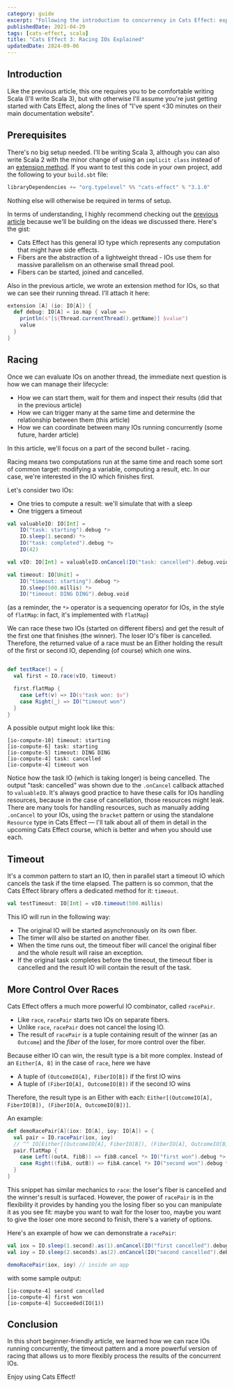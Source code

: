 ```yaml
---
category: guide
excerpt: "Following the introduction to concurrency in Cats Effect: explore advanced techniques for managing racing IOs and fibers"
publishedDate: 2021-04-29
tags: [cats-effect, scala]
title: "Cats Effect 3: Racing IOs Explained"
updatedDate: 2024-09-06
---
```


## Introduction

Like the previous article, this one requires you to be comfortable writing Scala (I'll write Scala 3), but with otherwise I'll assume you're just getting started with Cats Effect, along the lines of "I've spent \<30 minutes on their main documentation website".

## Prerequisites

There's no big setup needed. I'll be writing Scala 3, although you can also write Scala 2 with the minor change of using an `implicit class` instead of an [extension method](/articles/scala-3-extension-methods). If you want to test this code in your own project, add the following to your `build.sbt` file:

```scala
libraryDependencies += "org.typelevel" %% "cats-effect" % "3.1.0"
```

Nothing else will otherwise be required in terms of setup.

In terms of understanding, I highly recommend checking out the [previous article](/articles/cats-effect-3-introduction-to-fibers) because we'll be building on the ideas we discussed there. Here's the gist:

- Cats Effect has this general IO type which represents any computation that might have side effects.
- Fibers are the abstraction of a lightweight thread - IOs use them for massive parallelism on an otherwise small thread pool.
- Fibers can be started, joined and cancelled.

Also in the previous article, we wrote an extension method for IOs, so that we can see their running thread. I'll attach it here:

```scala
extension [A] (io: IO[A]) {
  def debug: IO[A] = io.map { value =>
    println(s"[${Thread.currentThread().getName}] $value")
    value
  }
}
```

## Racing

Once we can evaluate IOs on another thread, the immediate next question is how we can manage their lifecycle:

- How we can start them, wait for them and inspect their results (did that in the previous article)
- How we can trigger many at the same time and determine the relationship between them (this article)
- How we can coordinate between many IOs running concurrently (some future, harder article)

In this article, we'll focus on a part of the second bullet - racing.

Racing means two computations run at the same time and reach some sort of common target: modifying a variable, computing a result, etc. In our case, we're interested in the IO which finishes first.

Let's consider two IOs:

- One tries to compute a result: we'll simulate that with a sleep
- One triggers a timeout

```scala
val valuableIO: IO[Int] =
    IO("task: starting").debug *>
    IO.sleep(1.second) *>
    IO("task: completed").debug *>
    IO(42)

val vIO: IO[Int] = valuableIO.onCancel(IO("task: cancelled").debug.void)

val timeout: IO[Unit] =
    IO("timeout: starting").debug *>
    IO.sleep(500.millis) *>
    IO("timeout: DING DING").debug.void
```

(as a reminder, the `*>` operator is a sequencing operator for IOs, in the style of `flatMap`: in fact, it's implemented with `flatMap`)

We can race these two IOs (started on different fibers) and get the result of the first one that finishes (the winner). The loser IO's fiber is cancelled. Therefore, the returned value of a race must be an Either holding the result of the first or second IO, depending (of course) which one wins.

```scala

def testRace() = {
  val first = IO.race(vIO, timeout)

  first.flatMap {
    case Left(v) => IO(s"task won: $v")
    case Right(_) => IO("timeout won")
  }
}
```

A possible output might look like this:

```text
[io-compute-10] timeout: starting
[io-compute-6] task: starting
[io-compute-5] timeout: DING DING
[io-compute-4] task: cancelled
[io-compute-4] timeout won
```

Notice how the task IO (which is taking longer) is being cancelled. The output "task: cancelled" was shown due to the `.onCancel` callback attached to `valuableIO`. It's always good practice to have these calls for IOs handling resources, because in the case of cancellation, those resources might leak. There are many tools for handling resources, such as manually adding `.onCancel` to your IOs, using the `bracket` pattern or using the standalone `Resource` type in Cats Effect &mdash; I'll talk about all of them in detail in the upcoming Cats Effect course, which is better and when you should use each.

## Timeout

It's a common pattern to start an IO, then in parallel start a timeout IO which cancels the task if the time elapsed. The pattern is so common, that the Cats Effect library offers a dedicated method for it: `timeout`.

```scala
val testTimeout: IO[Int] = vIO.timeout(500.millis)
```

This IO will run in the following way:

- The original IO will be started asynchronously on its own fiber.
- The timer will also be started on another fiber.
- When the time runs out, the timeout fiber will cancel the original fiber and the whole result will raise an exception.
- If the original task completes before the timeout, the timeout fiber is cancelled and the result IO will contain the result of the task.

## More Control Over Races

Cats Effect offers a much more powerful IO combinator, called `racePair`.

- Like `race`, `racePair` starts two IOs on separate fibers.
- Unlike `race`, `racePair` does not cancel the losing IO.
- The result of `racePair` is a tuple containing result of the winner (as an `Outcome`) and the _fiber_ of the loser, for more control over the fiber.

Because either IO can win, the result type is a bit more complex. Instead of an `Either[A, B]` in the case of `race`, here we have

- A tuple of `(OutcomeIO[A], FiberIO[B])` if the first IO wins
- A tuple of `(FiberIO[A], OutcomeIO[B])` if the second IO wins

Therefore, the result type is an Either with each: `Either[(OutcomeIO[A], FiberIO[B]), (FiberIO[A, OutcomeIO[B])]`.

An example:

```scala
def demoRacePair[A](iox: IO[A], ioy: IO[A]) = {
  val pair = IO.racePair(iox, ioy)
  // ^^ IO[Either[(OutcomeIO[A], FiberIO[B]), (FiberIO[A], OutcomeIO[B])]]
  pair.flatMap {
    case Left((outA, fibB)) => fibB.cancel *> IO("first won").debug *> IO(outA).debug
    case Right((fibA, outB)) => fibA.cancel *> IO("second won").debug *> IO(outB).debug
  }
}
```

This snippet has similar mechanics to `race`: the loser's fiber is cancelled and the winner's result is surfaced. However, the power of `racePair` is in the flexibility it provides by handing you the losing fiber so you can manipulate it as you see fit: maybe you want to wait for the loser too, maybe you want to give the loser one more second to finish, there's a variety of options.

Here's an example of how we can demonstrate a `racePair`:

```scala
val iox = IO.sleep(1.second).as(1).onCancel(IO("first cancelled").debug.void)
val ioy = IO.sleep(2.seconds).as(2).onCancel(IO("second cancelled").debug.void)

demoRacePair(iox, ioy) // inside an app
```

with some sample output:

```text
[io-compute-4] second cancelled
[io-compute-4] first won
[io-compute-4] Succeeded(IO(1))
```

## Conclusion

In this short beginner-friendly article, we learned how we can race IOs running concurrently, the timeout pattern and a more powerful version of racing that allows us to more flexibly process the results of the concurrent IOs.

Enjoy using Cats Effect!
